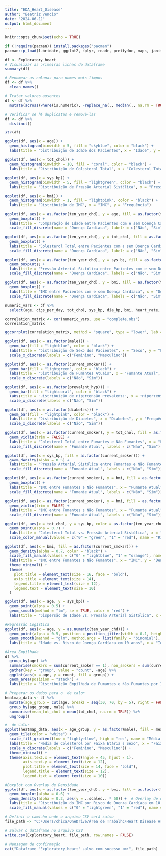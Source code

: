 ```yaml
---
title: "EDA_Heart_Disease"
author: "Beatriz Vencio"
date: "2024-06-12"
output: html_document
---
```


```r
knitr::opts_chunk$set(echo = TRUE)
```

```r
if (!require(pacman)) install.packages("pacman")
pacman::p_load(lubridate, ggplot2, dplyr, readr, prettydoc, maps, janitor, stringr, tidyr, magrittr, ggcorrplot)
```

```r
df <- Exploratory_heart
# Visualizar as primeiras linhas do dataframe
summary(df)

```

```r
# Renomear as colunas para nomes mais limpos
df <- df %>%
  clean_names()
```

```r
# Tratar valores ausentes
df <- df %>%
  mutate(across(where(is.numeric), ~replace_na(., median(., na.rm = TRUE))))
```

```r

# Verificar se há duplicatas e removê-las
df <- df %>%
  distinct()
```

```r
str(df)
```

```r

ggplot(df, aes(x = age)) +
  geom_histogram(binwidth = 5, fill = "skyblue", color = "black") +
  labs(title = "Distribuição de Idade dos Pacientes", x = "Idade", y = "Frequência")
```

```r

ggplot(df, aes(x = tot_chol)) +
  geom_histogram(binwidth = 10, fill = "coral", color = "black") +
  labs(title = "Distribuição de Colesterol Total", x = "Colesterol Total", y = "Frequência")
```

```r

ggplot(df, aes(x = sys_bp)) +
  geom_histogram(binwidth = 5, fill = "lightgreen", color = "black") +
  labs(title = "Distribuição de Pressão Arterial Sistólica", x = "Pressão Arterial Sistólica", y = "Frequência")
```

```r

ggplot(df, aes(x = bmi)) +
  geom_histogram(binwidth = 1, fill = "lightpink", color = "black") +
  labs(title = "Distribuição de IMC", x = "IMC", y = "Frequência")
```

```r

ggplot(df, aes(x = as.factor(ten_year_chd), y = age, fill = as.factor(ten_year_chd))) +
  geom_boxplot() +
  labs(title = "Comparação de Idade entre Pacientes com e sem Doença Cardíaca", x = "Doença Cardíaca em 10 anos", y = "Idade") +
  scale_fill_discrete(name = "Doença Cardíaca", labels = c("Não", "Sim"))
```

```r

ggplot(df, aes(x = as.factor(ten_year_chd), y = tot_chol, fill = as.factor(ten_year_chd))) +
  geom_boxplot() +
  labs(title = "Colesterol Total entre Pacientes com e sem Doença Cardíaca", x = "Doença Cardíaca em 10 anos", y = "Colesterol Total") +
  scale_fill_discrete(name = "Doença Cardíaca", labels = c("Não", "Sim"))
```

```r

ggplot(df, aes(x = as.factor(ten_year_chd), y = sys_bp, fill = as.factor(ten_year_chd))) +
  geom_boxplot() +
  labs(title = "Pressão Arterial Sistólica entre Pacientes com e sem Doença Cardíaca", x = "Doença Cardíaca em 10 anos", y = "Pressão Arterial Sistólica") +
  scale_fill_discrete(name = "Doença Cardíaca", labels = c("Não", "Sim"))
```

```r

ggplot(df, aes(x = as.factor(ten_year_chd), y = bmi, fill = as.factor(ten_year_chd))) +
  geom_boxplot() +
  labs(title = "IMC entre Pacientes com e sem Doença Cardíaca", x = "Doença Cardíaca em 10 anos", y = "IMC") +
  scale_fill_discrete(name = "Doença Cardíaca", labels = c("Não", "Sim"))

```

```r

numeric_vars <- df %>%
  select(age, cigs_per_day, tot_chol, sys_bp, dia_bp, bmi, heart_rate, glucose)

correlation_matrix <- cor(numeric_vars, use = "complete.obs")
correlation_matrix

ggcorrplot(correlation_matrix, method = "square", type = "lower", lab = TRUE)
```

```r

ggplot(df, aes(x = as.factor(male))) +
  geom_bar(fill = "lightblue", color = "black") +
  labs(title = "Distribuição de Sexo dos Pacientes", x = "Sexo", y = "Frequência") +
  scale_x_discrete(labels = c("Feminino", "Masculino"))

```

```r


ggplot(df, aes(x = as.factor(current_smoker))) +
  geom_bar(fill = "lightgreen", color = "black") +
  labs(title = "Distribuição de Fumantes Atuais", x = "Fumante Atual", y = "Frequência") +
  scale_x_discrete(labels = c("Não", "Sim"))

```

```r

ggplot(df, aes(x = as.factor(prevalent_hyp))) +
  geom_bar(fill = "lightcoral", color = "black") +
  labs(title = "Distribuição de Hipertensão Prevalente", x = "Hipertensão Prevalente", y = "Frequência") +
  scale_x_discrete(labels = c("Não", "Sim"))

```

```r

ggplot(df, aes(x = as.factor(diabetes))) +
  geom_bar(fill = "lightpink", color = "black") +
  labs(title = "Distribuição de Diabetes", x = "Diabetes", y = "Frequência") +
  scale_x_discrete(labels = c("Não", "Sim"))
```

```r

ggplot(df, aes(x = as.factor(current_smoker), y = tot_chol, fill = as.factor(current_smoker))) +
  geom_violin(trim = FALSE) +
  labs(title = "Colesterol Total entre Fumantes e Não Fumantes", x = "Fumante Atual", y = "Colesterol Total") +
  scale_fill_discrete(name = "Fumante Atual", labels = c("Não", "Sim"))

```

```r

ggplot(df, aes(x = sys_bp, fill = as.factor(current_smoker))) +
  geom_density(alpha = 0.5) +
  labs(title = "Pressão Arterial Sistólica entre Fumantes e Não Fumantes", x = "Pressão Arterial Sistólica", y = "Densidade") +
  scale_fill_discrete(name = "Fumante Atual", labels = c("Não", "Sim"))

```

```r


ggplot(df, aes(x = as.factor(current_smoker), y = bmi, fill = as.factor(current_smoker))) +
  geom_boxplot() +
  labs(title = "IMC entre Fumantes e Não Fumantes", x = "Fumante Atual", y = "IMC") +
  scale_fill_discrete(name = "Fumante Atual", labels = c("Não", "Sim"))

```

```r


ggplot(df, aes(x = as.factor(current_smoker), y = bmi, fill = as.factor(current_smoker))) +
  geom_violin(trim = FALSE) +
  labs(title = "IMC entre Fumantes e Não Fumantes", x = "Fumante Atual", y = "IMC") +
  scale_fill_discrete(name = "Fumante Atual", labels = c("Não", "Sim"))
```

```r

ggplot(df, aes(x = tot_chol, y = sys_bp, color = as.factor(ten_year_chd))) +
  geom_point(alpha = 0.7) +
  labs(title = "Colesterol Total vs. Pressão Arterial Sistólica", x = "Colesterol Total", y = "Pressão Arterial Sistólica") +
  scale_color_manual(values = c("0" = "green", "1" = "red"), name = "Risco de Doença Cardíaca em 10 anos")

```

```r

ggplot(df, aes(x = bmi, fill = as.factor(current_smoker))) +
  geom_density(alpha = 0.7, color = "black") +
  scale_fill_manual(values = c("0" = "lightblue", "1" = "orange"), name = "Fumante Atual", labels = c("Não", "Sim")) +
  labs(title = "IMC entre Fumantes e Não Fumantes", x = "IMC", y = "Densidade") +
  theme_minimal() +
  theme(
    plot.title = element_text(size = 16, face = "bold"),
    axis.title = element_text(size = 14),
    legend.title = element_text(size = 12),
    legend.text = element_text(size = 10)
  )

```

```r
ggplot(df, aes(x = age, y = sys_bp)) +
  geom_point(alpha = 0.5) +
  geom_smooth(method = "lm", se = TRUE, color = "red") +
  labs(title = "Dispersão de Idade vs. Pressão Arterial Sistólica", x = "Idade", y = "Pressão Arterial Sistólica")

```

```r
#Regressão Logística
ggplot(df, aes(x = age, y = as.numeric(ten_year_chd))) +
  geom_point(alpha = 0.5, position = position_jitter(width = 0.1, height = 0.1)) +
  geom_smooth(method = "glm", method.args = list(family = "binomial"), se = TRUE, color = "blue") +
  labs(title = "Idade vs. Risco de Doença Cardíaca em 10 anos", x = "Idade", y = "Probabilidade de Risco de Doença Cardíaca")

```

```r
#Área Empilhada
df %>%
  group_by(age) %>%
  summarise(smokers = sum(current_smoker == 1), non_smokers = sum(current_smoker == 0)) %>%
  gather(key = "group", value = "count", -age) %>%
  ggplot(aes(x = age, y = count, fill = group)) +
  geom_area(position = "stack") +
  labs(title = "Distribuição Empilhada de Fumantes e Não Fumantes por Idade", x = "Idade", y = "Contagem", fill = "Grupo")

```

```r
# Preparar os dados para o  de calor
heatmap_data <- df %>%
  mutate(age_group = cut(age, breaks = seq(30, 70, by = 5), right = FALSE)) %>%
  group_by(age_group, male) %>%
  summarise(mean_tot_chol = mean(tot_chol, na.rm = TRUE)) %>%
  ungroup()

#  de Calor 
ggplot(heatmap_data, aes(x = age_group, y = as.factor(male), fill = mean_tot_chol)) +
  geom_tile(color = "white") +
  scale_fill_gradient(low = "lightyellow", high = "red", name = "Média de Colesterol") +
  labs(title = "Média de Colesterol por Faixa Etária e Sexo", x = "Faixa Etária", y = "Sexo") +
  scale_y_discrete(labels = c("Feminino", "Masculino")) +
  theme_minimal() +
  theme(axis.text.x = element_text(angle = 45, hjust = 1),
        axis.text.y = element_text(size = 12),
        plot.title = element_text(size = 14, face = "bold"),
        legend.title = element_text(size = 12),
        legend.text = element_text(size = 10))
```

```r
#Boxplot com Overlay de Densidade
ggplot(df, aes(x = as.factor(ten_year_chd), y = bmi, fill = as.factor(ten_year_chd))) +
  geom_boxplot(alpha = 0.6) +
  geom_density(alpha = 0.2, aes(y = ..scaled.. * 50)) +  # Overlay de densidade
  labs(title = "Distribuição do IMC por Risco de Doença Cardíaca em 10 anos", x = "Risco de Doença Cardíaca", y = "IMC") +
  scale_fill_manual(values = c("0" = "lightgreen", "1" = "red"), name = "Risco de Doença Cardíaca")

```

```r

# Definir o caminho onde o arquivo CSV será salvo
file_path <- "C:/Users/chica/OneDrive/Área de Trabalho/Heart Disease Archives/Exploratory_heart.csv"

# Salvar o dataframe no arquivo CSV
write.csv(Exploratory_heart, file_path, row.names = FALSE)

# Mensagem de confirmação
cat("Dataframe 'Exploratory_heart' salvo com sucesso em:", file_path)


```
